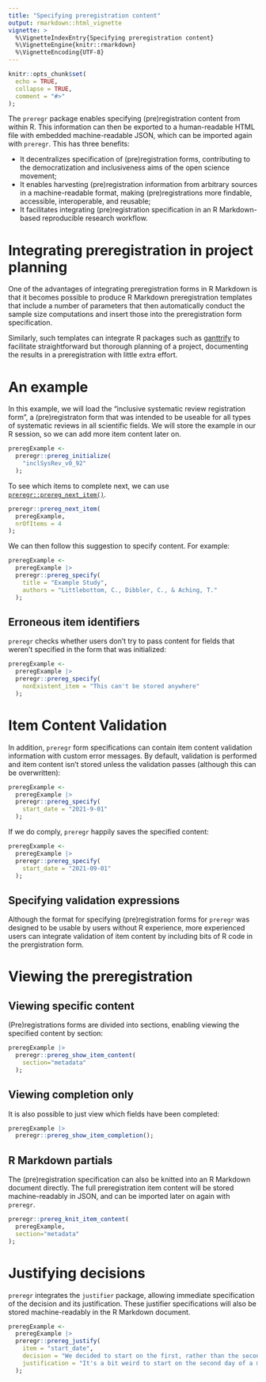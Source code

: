 ---
title: "Specifying preregistration content"
output: rmarkdown::html_vignette
vignette: >
  %\VignetteIndexEntry{Specifying preregistration content}
  %\VignetteEngine{knitr::rmarkdown}
  %\VignetteEncoding{UTF-8}
---

```{r, include = FALSE}
knitr::opts_chunk$set(
  echo = TRUE,
  collapse = TRUE,
  comment = "#>"
);
```

The `preregr` package enables specifying (pre)registration content from within R. This information can then be exported to a human-readable HTML file with embedded machine-readable JSON, which can be imported again with `preregr`. This has three benefits:

- It decentralizes specification of (pre)registration forms, contributing to the democratization and inclusiveness aims of the open science movement;
- It enables harvesting (pre)registration information from arbitrary sources in a machine-readable format, making (pre)registrations more findable, accessible, interoperable, and reusable;
- It facilitates integrating (pre)registration specification in an R Markdown-based reproducible research workflow.

# Integrating preregistration in project planning

One of the advantages of integrating preregistration forms in R Markdown is that it becomes possible to produce R Markdown preregistration templates that include a number of parameters that then automatically conduct the sample size computations and insert those into the preregistration form specification.

Similarly, such templates can integrate R packages such as [ganttrify](https://medium.com/european-data-journalism-network/beautiful-gantt-charts-with-ggplot2-80ccd8c2c788) to facilitate straightforward but thorough planning of a project, documenting the results in a preregistration with little extra effort.

# An example

In this example, we will load the "inclusive systematic review registration form", a (pre)registraton form that was intended to be useable for all types of systematic reviews in all scientific fields. We will store the example in our R session, so we can add more item content later on.

```{r, preregr-example-1a}

preregExample <-
  preregr::prereg_initialize(
    "inclSysRev_v0_92"
  );

```

To see which items to complete next, we can use [`preregr::prereg_next_item()`](https://preregr.opens.science/reference/prereg_next_item.html).

```{r, preregr-example-1b}

preregr::prereg_next_item(
  preregExample,
  nrOfItems = 4
);

```

We can then follow this suggestion to specify content. For example:

```{r, preregr-example-1c}

preregExample <-
  preregExample |>
  preregr::prereg_specify(
    title = "Example Study",
    authors = "Littlebottom, C., Dibbler, C., & Aching, T."
  );

```

## Erroneous item identifiers

`preregr` checks whether users don't try to pass content for fields that weren't specified in the form that was initialized:

```{r, preregr-example-2}

preregExample <-
  preregExample |>
  preregr::prereg_specify(
    nonExistent_item = "This can't be stored anywhere"
  );

```

# Item Content Validation

In addition, `preregr` form specifications can contain item content validation information with custom error messages. By default, validation is performed and item content isn't stored unless the validation passes (although this can be overwritten):

```{r, preregr-example-3}

preregExample <-
  preregExample |>
  preregr::prereg_specify(
    start_date = "2021-9-01"
  );

```

If we do comply, `preregr` happily saves the specified content:

```{r, preregr-example-4}

preregExample <-
  preregExample |>
  preregr::prereg_specify(
    start_date = "2021-09-01"
  );

```

## Specifying validation expressions

Although the format for specifying (pre)registration forms for `preregr` was designed to be usable by users without R experience, more experienced users can integrate validation of item content by including bits of R code in the prergistration form.

# Viewing the preregistration

## Viewing specific content

(Pre)registrations forms are divided into sections, enabling viewing the specified content by section:

```{r, preregr-example-5}

preregExample |>
  preregr::prereg_show_item_content(
    section="metadata"
  );

```

## Viewing completion only

It is also possible to just view which fields have been completed:

```{r, preregr-example-6}

preregExample |>
  preregr::prereg_show_item_completion();

```

## R Markdown partials

The (pre)registration specification can also be knitted into an R Markdown document directly. The full preregistration item content will be stored machine-readably in JSON, and can be imported later on again with `preregr`.

```{r, preregr-example-7}

preregr::prereg_knit_item_content(
  preregExample,
  section="metadata"
);

```

# Justifying decisions

`preregr` integrates the `justifier` package, allowing immediate specification of the decision and its justification. These justifier specifications will also be stored machine-readably in the R Markdown document.

```{r, preregr-example-8}

preregExample <-
  preregExample |>
  preregr::prereg_justify(
    item = "start_date",
    decision = "We decided to start on the first, rather than the second, of September 2021.",
    justification = "It's a bit weird to start on the second day of a month."
  );

```


